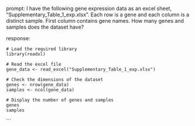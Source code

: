 prompt:
I have the following gene expression data as an excel sheet,  "Supplementary_Table_1_exp.xlsx". Each row is a gene and each column is a distinct sample. First column contains gene names. How many genes and samples does the dataset have?

response:
```
# Load the required library
library(readxl)

# Read the excel file
gene_data <- read_excel("Supplementary_Table_1_exp.xlsx")

# Check the dimensions of the dataset
genes <- nrow(gene_data)
samples <- ncol(gene_data)

# Display the number of genes and samples
genes
samples
```
```
